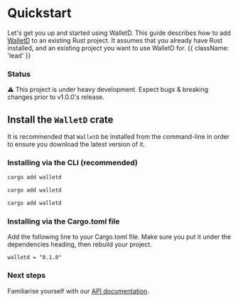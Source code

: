 
# Quickstart

Let's get you up and started using WalletD. This guide describes how to add [WalletD](https://crates.io/) to an existing Rust project. It assumes that you already have Rust installed, and an existing project you want to use WalletD for. {{ className: 'lead' }}

### Status
<Note>
  ⚠️ This project is under heavy development. Expect bugs & breaking changes prior to v1.0.0's release.
</Note>

## Install the `WalletD` crate

It is recommended that `WalletD` be installed from the command-line in order to ensure you download the latest version of it.

### Installing via the CLI (recommended)

<CodeGroup>

```bash {{ title: 'MacOS' }}
cargo add walletd
```

```bash {{ title: 'Windows' }}
cargo add walletd
```

```bash {{ title: 'Linux' }}
cargo add walletd
```

</CodeGroup>

### Installing via the Cargo.toml file

Add the following line to your Cargo.toml file. Make sure you put it under the dependencies heading, then rebuild your project.
```
walletd = "0.1.0"
```

### Next steps

Familiarise yourself with our [API documentation]().